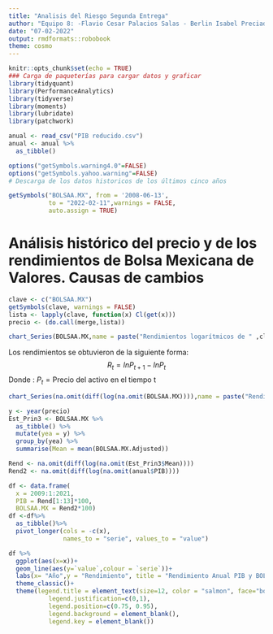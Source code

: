 ```yaml
---
title: "Analisis del Riesgo Segunda Entrega"
author: "Equipo 8: -Flavio Cesar Palacios Salas - Berlin Isabel Preciado Escalera - Daniel Orozco Gomez"
date: "07-02-2022"
output: rmdformats::robobook
theme: cosmo
---
```


```r
knitr::opts_chunk$set(echo = TRUE)
### Carga de paqueterías para cargar datos y graficar
library(tidyquant)
library(PerformanceAnalytics)
library(tidyverse)
library(moments)
library(lubridate)
library(patchwork)

anual <- read_csv("PIB reducido.csv")
anual <- anual %>% 
  as_tibble()
```



```r
options("getSymbols.warning4.0"=FALSE)
options("getSymbols.yahoo.warning"=FALSE)
# Descarga de los datos historicos de los últimos cinco años

getSymbols("BOLSAA.MX", from = '2008-06-13',
           to = "2022-02-11",warnings = FALSE,
           auto.assign = TRUE)
```

# Análisis histórico del precio y de los rendimientos de Bolsa Mexicana de Valores. Causas de cambios
```r
clave <- c("BOLSAA.MX")
getSymbols(clave, warnings = FALSE)
lista <- lapply(clave, function(x) Cl(get(x)))
precio <- (do.call(merge,lista))
```

```r
chart_Series(BOLSAA.MX,name = paste("Rendimientos logarítmicos de " ,clave))
```
Los rendimientos se obtuvieron de la siguiente forma:
$$R_t = ln P_{t+1} - ln P_t$$
Donde :
$P_t = \text{Precio del activo en el tiempo t}$

```r
chart_Series(na.omit(diff(log(na.omit(BOLSAA.MX)))),name = paste("Rendimientos logarítmicos de " ,clave))
```





```r
y <- year(precio)
Est_Prin3 <- BOLSAA.MX %>%
  as_tibble() %>% 
  mutate(yea = y) %>% 
  group_by(yea) %>% 
  summarise(Mean = mean(BOLSAA.MX.Adjusted))
```


```r
Rend <- na.omit(diff(log(na.omit(Est_Prin3$Mean))))
Rend2 <- na.omit(diff(log(na.omit(anual$PIB))))

df <- data.frame(
  x = 2009:1:2021,
  PIB = Rend[1:13]*100,
  BOLSAA.MX = Rend2*100)
df <-df%>%
  as_tibble()%>%
  pivot_longer(cols = -c(x),
               names_to = "serie", values_to = "value")

```



```r
df %>%
  ggplot(aes(x=x))+
  geom_line(aes(y=`value`,colour = `serie`))+
  labs(x= "Año",y = "Rendimiento", title = "Rendimiento Anual PIB y BOLSAA.MX")+
  theme_classic()+
  theme(legend.title = element_text(size=12, color = "salmon", face="bold"),
           legend.justification=c(0,1), 
           legend.position=c(0.75, 0.95),
           legend.background = element_blank(),
           legend.key = element_blank())
```



